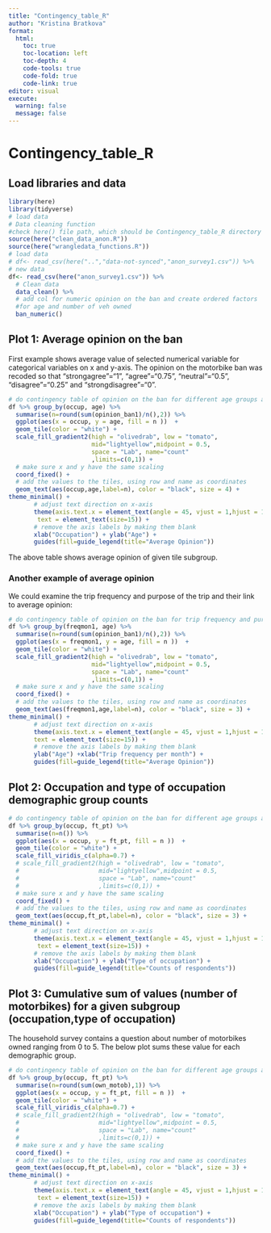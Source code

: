 ```yaml
---
title: "Contingency_table_R"
author: "Kristina Bratkova"
format: 
  html:
    toc: true
    toc-location: left
    toc-depth: 4
    code-tools: true
    code-fold: true
    code-link: true
editor: visual
execute: 
  warning: false
  message: false
---
```


# Contingency_table_R

## Load libraries and data

```r
library(here)
library(tidyverse)
# load data
# Data cleaning function
#check here() file path, which should be Contingency_table_R directory
source(here("clean_data_anon.R"))
source(here("wrangledata_functions.R"))
# load data
# df<- read_csv(here("..","data-not-synced","anon_survey1.csv")) %>% 
# new data
df<- read_csv(here("anon_survey1.csv")) %>% 
  # Clean data
  data_clean() %>% 
  # add col for numeric opinion on the ban and create ordered factors 
  #for age and number of veh owned
  ban_numeric()
```

## Plot 1: Average opinion on the ban

First example shows average value of selected numerical variable for categorical variables on x and y-axis. The opinion on the motorbike ban was recoded so that "strongagree"="1", "agree"="0.75", "neutral"="0.5", "disagree"="0.25" and "strongdisagree"="0".

```r
# do contingency table of opinion on the ban for different age groups and occupations
df %>% group_by(occup, age) %>% 
  summarise(n=round(sum(opinion_ban1)/n(),2)) %>%
  ggplot(aes(x = occup, y = age, fill = n ))  +
  geom_tile(color = "white") +
  scale_fill_gradient2(high = "olivedrab", low = "tomato",
                       mid="lightyellow",midpoint = 0.5,
                       space = "Lab", name="count"
                       ,limits=c(0,1)) +
  # make sure x and y have the same scaling
  coord_fixed() +
  # add the values to the tiles, using row and name as coordinates 
  geom_text(aes(occup,age,label=n), color = "black", size = 4) +
theme_minimal() +
       # adjust text direction on x-axis 
       theme(axis.text.x = element_text(angle = 45, vjust = 1,hjust = 1),
        text = element_text(size=15)) +
       # remove the axis labels by making them blank
       xlab("Occupation") + ylab("Age") + 
       guides(fill=guide_legend(title="Average Opinion")) 
```

The above table shows average opinion of given tile subgroup.

### Another example of average opinion

We could examine the trip frequency and purpose of the trip and their link to average opinion:

```r
# do contingency table of opinion on the ban for trip frequency and purpose
df %>% group_by(freqmon1, age) %>% 
  summarise(n=round(sum(opinion_ban1)/n(),2)) %>%
  ggplot(aes(x = freqmon1, y = age, fill = n ))  +
  geom_tile(color = "white") +
  scale_fill_gradient2(high = "olivedrab", low = "tomato",
                       mid="lightyellow",midpoint = 0.5,
                       space = "Lab", name="count"
                       ,limits=c(0,1)) +
  # make sure x and y have the same scaling
  coord_fixed() +
  # add the values to the tiles, using row and name as coordinates 
  geom_text(aes(freqmon1,age,label=n), color = "black", size = 3) +
theme_minimal() +
       # adjust text direction on x-axis 
       theme(axis.text.x = element_text(angle = 45, vjust = 1,hjust = 1),
       text = element_text(size=15)) +
       # remove the axis labels by making them blank
       ylab("Age") +xlab("Trip frequency per month") + 
       guides(fill=guide_legend(title="Average Opinion"))

```

## Plot 2: Occupation and type of occupation demographic group counts

```r
# do contingency table of opinion on the ban for different age groups and occupations
df %>% group_by(occup, ft_pt) %>% 
  summarise(n=n()) %>%
  ggplot(aes(x = occup, y = ft_pt, fill = n ))  +
  geom_tile(color = "white") +
  scale_fill_viridis_c(alpha=0.7) +
  # scale_fill_gradient2(high = "olivedrab", low = "tomato",
  #                      mid="lightyellow",midpoint = 0.5,
  #                      space = "Lab", name="count"
  #                      ,limits=c(0,1)) +
  # make sure x and y have the same scaling
  coord_fixed() +
  # add the values to the tiles, using row and name as coordinates 
  geom_text(aes(occup,ft_pt,label=n), color = "black", size = 3) +
theme_minimal() +
       # adjust text direction on x-axis 
       theme(axis.text.x = element_text(angle = 45, vjust = 1,hjust = 1),
        text = element_text(size=15)) +
       # remove the axis labels by making them blank
       xlab("Occupation") + ylab("Type of occupation") + 
       guides(fill=guide_legend(title="Counts of respondents")) 
```

## Plot 3: Cumulative sum of values (number of motorbikes) for a given subgroup (occupation,type of occupation)

The household survey contains a question about number of motorbikes owned ranging from 0 to 5. The below plot sums these value for each demographic group.

```r
# do contingency table of opinion on the ban for different age groups and occupations
df %>% group_by(occup, ft_pt) %>% 
  summarise(n=round(sum(own_motob),1)) %>%
  ggplot(aes(x = occup, y = ft_pt, fill = n ))  +
  geom_tile(color = "white") +
  scale_fill_viridis_c(alpha=0.7) +
  # scale_fill_gradient2(high = "olivedrab", low = "tomato",
  #                      mid="lightyellow",midpoint = 0.5,
  #                      space = "Lab", name="count"
  #                      ,limits=c(0,1)) +
  # make sure x and y have the same scaling
  coord_fixed() +
  # add the values to the tiles, using row and name as coordinates 
  geom_text(aes(occup,ft_pt,label=n), color = "black", size = 3) +
theme_minimal() +
       # adjust text direction on x-axis 
       theme(axis.text.x = element_text(angle = 45, vjust = 1,hjust = 1),
        text = element_text(size=15)) +
       # remove the axis labels by making them blank
       xlab("Occupation") + ylab("Type of occupation") + 
       guides(fill=guide_legend(title="Counts of respondents")) 
```
